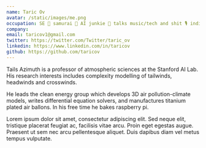 ```yaml
---
name: Taric Ov
avatar: /static/images/me.png
occupation: SE 📌 samurai 🥷 AI junkie 🤖 talks music/tech and shit 🎙 indie hacker 🎧 ship ideas 🎬 data science is my ex who i am still in love with 🔥 tweets AR/EN/FR
company: 
email: taricov1@gmail.com
twitter: https://twitter.com/Twitter/taric_ov
linkedin: https://www.linkedin.com/in/taricov
github: https://github.com/taricov
---
```


Tails Azimuth is a professor of atmospheric sciences at the Stanford AI Lab. His research interests includes complexity modelling of tailwinds, headwinds and crosswinds.

He leads the clean energy group which develops 3D air pollution-climate models, writes differential equation solvers, and manufactures titanium plated air ballons. In his free time he bakes raspberry pi.

Lorem ipsum dolor sit amet, consectetur adipiscing elit. Sed neque elit, tristique placerat feugiat ac, facilisis vitae arcu. Proin eget egestas augue. Praesent ut sem nec arcu pellentesque aliquet. Duis dapibus diam vel metus tempus vulputate.
